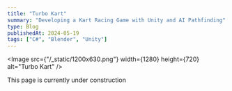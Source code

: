 ```yaml
---
title: "Turbo Kart"
summary: "Developing a Kart Racing Game with Unity and AI Pathfinding"
type: Blog
publishedAt: 2024-05-19
tags: ["C#", "Blender", "Unity"]
---
```


<Image
  src={"/_static/1200x630.png"}
  width={1280}
  height={720}
  alt="Turbo Kart"
/>

This page is currently under construction
